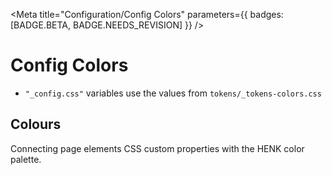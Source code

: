 
<Meta title="Configuration/Config Colors" parameters={{ badges: [BADGE.BETA, BADGE.NEEDS_REVISION] }} />

# Config Colors

- ```"_config.css"``` variables use the values from ```tokens/_tokens-colors.css```

## Colours
Connecting page elements CSS custom properties with the HENK color palette.
<DesignTokenDocBlock categoryName="Config/Colors" maxHeight={400} viewType="table" />

[//]: # (## Fonts)

[//]: # (Connecting page elements CSS custom properties with the HENK tokens for font settings.)

[//]: # (<DesignTokenDocBlock categoryName="Config/Fonts" maxHeight={400} viewType="table" />)